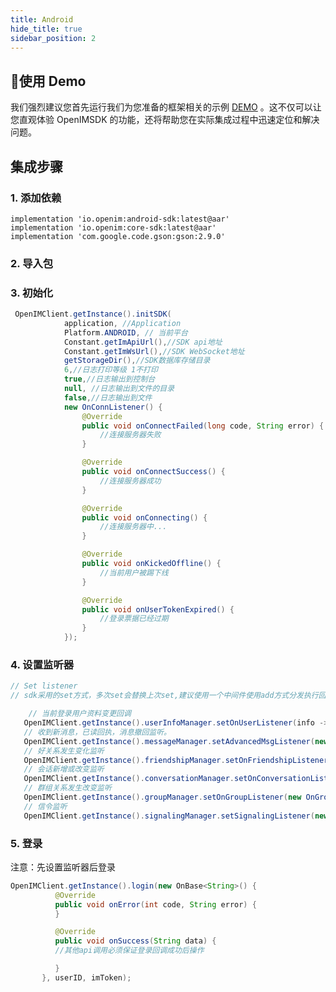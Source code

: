 ```yaml
---
title: Android
hide_title: true
sidebar_position: 2
---
```


## 🚀使用 Demo
我们强烈建议您首先运行我们为您准备的框架相关的示例 [DEMO](https://github.com/OpenIMSDK/Open-IM-Android-Demo) 。这不仅可以让您直观体验 OpenIMSDK 的功能，还将帮助您在实际集成过程中迅速定位和解决问题。

## 集成步骤

### 1. 添加依赖

    implementation 'io.openim:android-sdk:latest@aar'
    implementation 'io.openim:core-sdk:latest@aar'
    implementation 'com.google.code.gson:gson:2.9.0'

### 2. 导入包


### 3. 初始化

```java
 OpenIMClient.getInstance().initSDK(
            application, //Application
            Platform.ANDROID, // 当前平台
            Constant.getImApiUrl(),//SDK api地址
            Constant.getImWsUrl(),//SDK WebSocket地址
            getStorageDir(),//SDK数据库存储目录
            6,//日志打印等级 1不打印
            true,//日志输出到控制台
            null, //日志输出到文件的目录
            false,//日志输出到文件
            new OnConnListener() {
                @Override
                public void onConnectFailed(long code, String error) {
                    //连接服务器失败
                }

                @Override
                public void onConnectSuccess() {
                    //连接服务器成功
                }

                @Override
                public void onConnecting() {
                    //连接服务器中...
                }

                @Override
                public void onKickedOffline() {
                    //当前用户被踢下线
                }

                @Override
                public void onUserTokenExpired() {
                    //登录票据已经过期
                }
            });
```

### 4. 设置监听器

```java
// Set listener
// sdk采用的set方式，多次set会替换上次set,建议使用一个中间件使用add方式分发执行回调,参考demo IMEvent这个类

    // 当前登录用户资料变更回调
   OpenIMClient.getInstance().userInfoManager.setOnUserListener(info -> {});
   // 收到新消息，已读回执，消息撤回监听。
   OpenIMClient.getInstance().messageManager.setAdvancedMsgListener(new OnAdvanceMsgListener() { }
   // 好关系发生变化监听
   OpenIMClient.getInstance().friendshipManager.setOnFriendshipListener(new OnFriendshipListener() {}
   // 会话新增或改变监听
   OpenIMClient.getInstance().conversationManager.setOnConversationListener(new OnConversationListener() {}
   // 群组关系发生改变监听
   OpenIMClient.getInstance().groupManager.setOnGroupListener(new OnGroupListener() {}
   // 信令监听
   OpenIMClient.getInstance().signalingManager.setSignalingListener(new OnSignalingListener()
```

### 5. 登录

注意：先设置监听器后登录

```java
OpenIMClient.getInstance().login(new OnBase<String>() {
          @Override
          public void onError(int code, String error) {
          }

          @Override
          public void onSuccess(String data) {
          //其他api调用必须保证登录回调成功后操作

          }
       }, userID, imToken);
```
